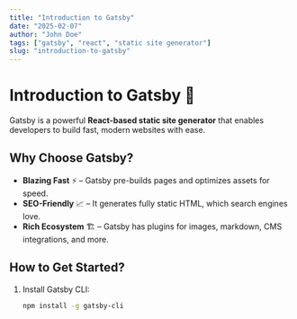 ```yaml
---
title: "Introduction to Gatsby"
date: "2025-02-07"
author: "John Doe"
tags: ["gatsby", "react", "static site generator"]
slug: "introduction-to-gatsby"
---
```



# Introduction to Gatsby 🚀

Gatsby is a powerful **React-based static site generator** that enables developers to build fast, modern websites with ease.

## Why Choose Gatsby?
- **Blazing Fast** ⚡ – Gatsby pre-builds pages and optimizes assets for speed.
- **SEO-Friendly** 📈 – It generates fully static HTML, which search engines love.
- **Rich Ecosystem** 🏗 – Gatsby has plugins for images, markdown, CMS integrations, and more.

## How to Get Started?
1. Install Gatsby CLI:
   ```bash
   npm install -g gatsby-cli